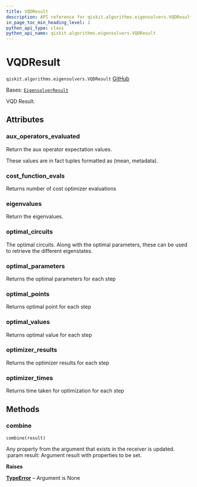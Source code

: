 ```yaml
---
title: VQDResult
description: API reference for qiskit.algorithms.eigensolvers.VQDResult
in_page_toc_min_heading_level: 1
python_api_type: class
python_api_name: qiskit.algorithms.eigensolvers.VQDResult
---
```


# VQDResult

<span id="qiskit.algorithms.eigensolvers.VQDResult" />

`qiskit.algorithms.eigensolvers.VQDResult` [GitHub](https://github.com/qiskit/qiskit/tree/stable/0.45/qiskit/algorithms/eigensolvers/vqd.py "view source code")

Bases: [`EigensolverResult`](qiskit.algorithms.eigensolvers.EigensolverResult "qiskit.algorithms.eigensolvers.eigensolver.EigensolverResult")

VQD Result.

## Attributes

<span id="qiskit.algorithms.eigensolvers.VQDResult.aux_operators_evaluated" />

### aux\_operators\_evaluated

Return the aux operator expectation values.

These values are in fact tuples formatted as (mean, metadata).

<span id="qiskit.algorithms.eigensolvers.VQDResult.cost_function_evals" />

### cost\_function\_evals

Returns number of cost optimizer evaluations

<span id="qiskit.algorithms.eigensolvers.VQDResult.eigenvalues" />

### eigenvalues

Return the eigenvalues.

<span id="qiskit.algorithms.eigensolvers.VQDResult.optimal_circuits" />

### optimal\_circuits

The optimal circuits. Along with the optimal parameters, these can be used to retrieve the different eigenstates.

<span id="qiskit.algorithms.eigensolvers.VQDResult.optimal_parameters" />

### optimal\_parameters

Returns the optimal parameters for each step

<span id="qiskit.algorithms.eigensolvers.VQDResult.optimal_points" />

### optimal\_points

Returns optimal point for each step

<span id="qiskit.algorithms.eigensolvers.VQDResult.optimal_values" />

### optimal\_values

Returns optimal value for each step

<span id="qiskit.algorithms.eigensolvers.VQDResult.optimizer_results" />

### optimizer\_results

Returns the optimizer results for each step

<span id="qiskit.algorithms.eigensolvers.VQDResult.optimizer_times" />

### optimizer\_times

Returns time taken for optimization for each step

## Methods

### combine

<span id="qiskit.algorithms.eigensolvers.VQDResult.combine" />

`combine(result)`

Any property from the argument that exists in the receiver is updated. :param result: Argument result with properties to be set.

**Raises**

[**TypeError**](https://docs.python.org/3/library/exceptions.html#TypeError "(in Python v3.12)") – Argument is None

